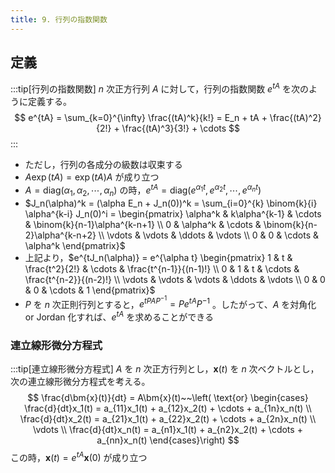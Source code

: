 ```yaml
---
title: 9. 行列の指数関数
---
```

## 定義
:::tip[行列の指数関数]
$n$ 次正方行列 $A$ に対して，行列の指数関数 $e^{tA}$ を次のように定義する。
$$
e^{tA} = \sum_{k=0}^{\infty} \frac{(tA)^k}{k!} = E_n + tA + \frac{(tA)^2}{2!} + \frac{(tA)^3}{3!} + \cdots
$$
:::
- ただし，行列の各成分の級数は収束する
- $A\exp(tA) = \exp(tA)A$ が成り立つ
- $A = \text{diag}(\alpha_1, \alpha_2, \cdots, \alpha_n)$ の時，$e^{tA} = \text{diag}(e^{\alpha_1 t}, e^{\alpha_2 t}, \cdots, e^{\alpha_n t})$
- $J_n(\alpha)^k = (\alpha E_n + J_n(0))^k = \sum_{i=0}^{k} \binom{k}{i} \alpha^{k-i} J_n(0)^i = \begin{pmatrix}
\alpha^k & k\alpha^{k-1} & \cdots & \binom{k}{n-1}\alpha^{k-n+1} \\
0 & \alpha^k & \cdots & \binom{k}{n-2}\alpha^{k-n+2} \\
\vdots & \vdots & \ddots & \vdots \\
0 & 0 & \cdots & \alpha^k
\end{pmatrix}$
- 上記より，$e^{tJ_n(\alpha)} = e^{\alpha t} \begin{pmatrix}
1 & t & \frac{t^2}{2!} & \cdots & \frac{t^{n-1}}{(n-1)!} \\
0 & 1 & t & \cdots & \frac{t^{n-2}}{(n-2)!} \\
\vdots & \vdots & \vdots & \ddots & \vdots \\
0 & 0 & 0 & \cdots & 1
\end{pmatrix}$
- $P$ を $n$ 次正則行列とすると，$e^{tPAP^{-1}} = Pe^{tA}P^{-1}$ 。したがって、$A$ を対角化 or Jordan 化すれば、$e^{tA}$ を求めることができる

### 連立線形微分方程式
:::tip[連立線形微分方程式]
$A$ を $n$ 次正方行列とし，$\bm{x}(t)$ を $n$ 次ベクトルとし，次の連立線形微分方程式を考える。
$$
\frac{d\bm{x}(t)}{dt} = A\bm{x}(t)~~\left( \text{or} \begin{cases}
\frac{d}{dt}x_1(t) = a_{11}x_1(t) + a_{12}x_2(t) + \cdots + a_{1n}x_n(t) \\
\frac{d}{dt}x_2(t) = a_{21}x_1(t) + a_{22}x_2(t) + \cdots + a_{2n}x_n(t) \\
\vdots \\
\frac{d}{dt}x_n(t) = a_{n1}x_1(t) + a_{n2}x_2(t) + \cdots + a_{nn}x_n(t)
\end{cases}\right)
$$
この時，$\bm{x}(t) = e^{tA}\bm{x}(0)$ が成り立つ